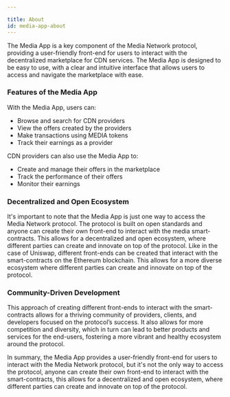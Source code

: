 ```yaml
---

title: About
id: media-app-about
---
```


The Media App is a key component of the Media Network protocol, providing a user-friendly front-end for users to interact with the decentralized marketplace for CDN services. The Media App is designed to be easy to use, with a clear and intuitive interface that allows users to access and navigate the marketplace with ease.

### Features of the Media App

With the Media App, users can:
- Browse and search for CDN providers
- View the offers created by the providers
- Make transactions using MEDIA tokens
- Track their earnings as a provider

CDN providers can also use the Media App to:
- Create and manage their offers in the marketplace
- Track the performance of their offers
- Monitor their earnings

### Decentralized and Open Ecosystem

It's important to note that the Media App is just one way to access the Media Network protocol. The protocol is built on open standards and anyone can create their own front-end to interact with the media smart-contracts. This allows for a decentralized and open ecosystem, where different parties can create and innovate on top of the protocol. Like in the case of Uniswap, different front-ends can be created that interact with the smart-contracts on the Ethereum blockchain. This allows for a more diverse ecosystem where different parties can create and innovate on top of the protocol.

### Community-Driven Development

This approach of creating different front-ends to interact with the smart-contracts allows for a thriving community of providers, clients, and developers focused on the protocol’s success. It also allows for more competition and diversity, which in turn can lead to better products and services for the end-users, fostering a more vibrant and healthy ecosystem around the protocol.

In summary, the Media App provides a user-friendly front-end for users to interact with the Media Network protocol, but it's not the only way to access the protocol, anyone can create their own front-end to interact with the smart-contracts, this allows for a decentralized and open ecosystem, where different parties can create and innovate on top of the protocol.
